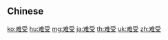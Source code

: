 {{also|難受}}
==Chinese==
{{zh-see|難受}}

[[ko:难受]]
[[hu:难受]]
[[mg:难受]]
[[ja:难受]]
[[th:难受]]
[[uk:难受]]
[[zh:难受]]